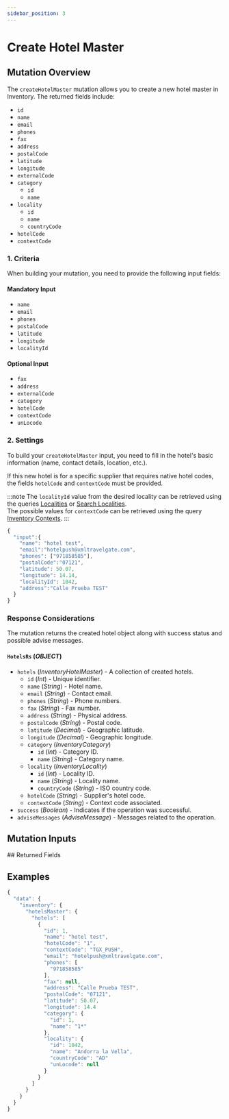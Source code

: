 ```yaml
---
sidebar_position: 3
---
```









































# Create Hotel Master

## Mutation Overview

The `createHotelMaster` mutation allows you to create a new hotel master in Inventory. The returned fields include:

* `id`
* `name`
* `email`
* `phones`
* `fax`
* `address`
* `postalCode`
* `latitude`
* `longitude`
* `externalCode`
* `category`
    * `id`
	* `name`
* `locality`
    * `id`
    * `name`
    * `countryCode`
* `hotelCode`
* `contextCode`

### 1. Criteria

When building your mutation, you need to provide the following input fields:

#### Mandatory Input
* `name`
* `email`
* `phones`
* `postalCode`
* `latitude`
* `longitude`
* `localityId`

#### Optional Input
* `fax`
* `address`
* `externalCode`
* `category`
* `hotelCode`
* `contextCode`
* `unLocode`

### 2. Settings

To build your `createHotelMaster` input, you need to fill in the hotel's basic information (name, contact details, location, etc.).

If this new hotel is for a specific supplier that requires native hotel codes, the fields `hotelCode` and `contextCode` must be provided.

:::note
The `localityId` value from the desired locality can be retrieved using the queries [Localities](../../static-data/localities/) or [Search Localities](../../static-data/localities/search-localities).  
The possible values for `contextCode` can be retrieved using the query [Inventory Contexts](../../static-data/inventory-contexts).
:::

```js
{
  "input":{
    "name": "hotel test",
    "email":"hotelpush@xmltravelgate.com",
    "phones": ["971858585"],
    "postalCode":"07121",
    "latitude": 50.07,
    "longitude": 14.14,
    "localityId": 1042,
    "address":"Calle Prueba TEST"
  }
}
```

### Response Considerations

The mutation returns the created hotel object along with success status and possible advise messages.

#### `HotelsRs` (*OBJECT*)
* `hotels` (*InventoryHotelMaster*) - A collection of created hotels.
    * `id` (*Int*) - Unique identifier.
    * `name` (*String*) - Hotel name.
    * `email` (*String*) - Contact email.
    * `phones` (*String*) - Phone numbers.
    * `fax` (*String*) - Fax number.
    * `address` (*String*) - Physical address.
    * `postalCode` (*String*) - Postal code.
    * `latitude` (*Decimal*) - Geographic latitude.
    * `longitude` (*Decimal*) - Geographic longitude.
    * `category` (*InventoryCategory*)
        * `id` (*Int*) - Category ID.
        * `name` (*String*) - Category name.
    * `locality` (*InventoryLocality*)
        * `id` (*Int*) - Locality ID.
        * `name` (*String*) - Locality name.
        * `countryCode` (*String*) - ISO country code.
    * `hotelCode` (*String*) - Supplier's hotel code.
    * `contextCode` (*String*) - Context code associated.
* `success` (*Boolean*) - Indicates if the operation was successful.
* `adviseMessages` (*AdviseMessage*) - Messages related to the operation.

## Mutation Inputs

<InventoryHotelMasterCreateInput />
## Returned Fields

<HotelsRs />


## Examples

```js
{
  "data": {
    "inventory": {
      "hotelsMaster": {
        "hotels": [
          {
            "id": 1,
            "name": "hotel test",
            "hotelCode": "1",
            "contextCode": "TGX_PUSH",
            "email": "hotelpush@xmltravelgate.com",
            "phones": [
              "971858585"
            ],
            "fax": null,
            "address": "Calle Prueba TEST",
            "postalCode": "07121",
            "latitude": 50.07,
            "longitude": 14.4
            "category": {
              "id": 1,
              "name": "1*"
            },
            "locality": {
              "id": 1042,
              "name": "Andorra la Vella",
              "countryCode": "AD"
              "unLocode": null
            }
          }
        ]
      }
    }
  }
}
```
